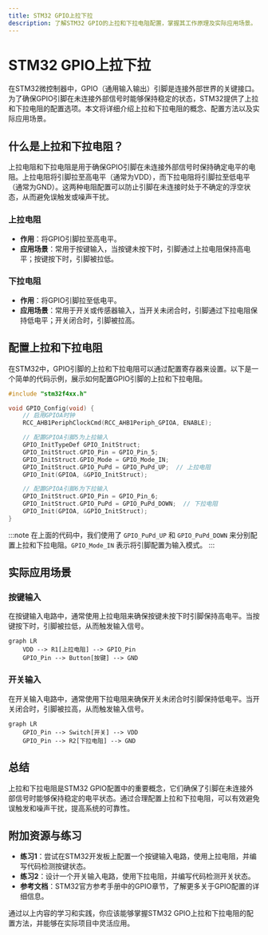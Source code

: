 ```yaml
---
title: STM32 GPIO上拉下拉
description: 了解STM32 GPIO的上拉和下拉电阻配置，掌握其工作原理及实际应用场景。
---
```


# STM32 GPIO上拉下拉

在STM32微控制器中，GPIO（通用输入输出）引脚是连接外部世界的关键接口。为了确保GPIO引脚在未连接外部信号时能够保持稳定的状态，STM32提供了上拉和下拉电阻的配置选项。本文将详细介绍上拉和下拉电阻的概念、配置方法以及实际应用场景。

## 什么是上拉和下拉电阻？

上拉电阻和下拉电阻是用于确保GPIO引脚在未连接外部信号时保持确定电平的电阻。上拉电阻将引脚拉至高电平（通常为VDD），而下拉电阻将引脚拉至低电平（通常为GND）。这两种电阻配置可以防止引脚在未连接时处于不确定的浮空状态，从而避免误触发或噪声干扰。

### 上拉电阻
- **作用**：将GPIO引脚拉至高电平。
- **应用场景**：常用于按键输入，当按键未按下时，引脚通过上拉电阻保持高电平；按键按下时，引脚被拉低。

### 下拉电阻
- **作用**：将GPIO引脚拉至低电平。
- **应用场景**：常用于开关或传感器输入，当开关未闭合时，引脚通过下拉电阻保持低电平；开关闭合时，引脚被拉高。

## 配置上拉和下拉电阻

在STM32中，GPIO引脚的上拉和下拉电阻可以通过配置寄存器来设置。以下是一个简单的代码示例，展示如何配置GPIO引脚的上拉和下拉电阻。

```c
#include "stm32f4xx.h"

void GPIO_Config(void) {
    // 启用GPIOA时钟
    RCC_AHB1PeriphClockCmd(RCC_AHB1Periph_GPIOA, ENABLE);

    // 配置GPIOA引脚5为上拉输入
    GPIO_InitTypeDef GPIO_InitStruct;
    GPIO_InitStruct.GPIO_Pin = GPIO_Pin_5;
    GPIO_InitStruct.GPIO_Mode = GPIO_Mode_IN;
    GPIO_InitStruct.GPIO_PuPd = GPIO_PuPd_UP;  // 上拉电阻
    GPIO_Init(GPIOA, &GPIO_InitStruct);

    // 配置GPIOA引脚6为下拉输入
    GPIO_InitStruct.GPIO_Pin = GPIO_Pin_6;
    GPIO_InitStruct.GPIO_PuPd = GPIO_PuPd_DOWN;  // 下拉电阻
    GPIO_Init(GPIOA, &GPIO_InitStruct);
}
```

:::note
在上面的代码中，我们使用了 `GPIO_PuPd_UP` 和 `GPIO_PuPd_DOWN` 来分别配置上拉和下拉电阻。`GPIO_Mode_IN` 表示将引脚配置为输入模式。
:::

## 实际应用场景

### 按键输入
在按键输入电路中，通常使用上拉电阻来确保按键未按下时引脚保持高电平。当按键按下时，引脚被拉低，从而触发输入信号。

```mermaid
graph LR
    VDD --> R1[上拉电阻] --> GPIO_Pin
    GPIO_Pin --> Button[按键] --> GND
```

### 开关输入
在开关输入电路中，通常使用下拉电阻来确保开关未闭合时引脚保持低电平。当开关闭合时，引脚被拉高，从而触发输入信号。

```mermaid
graph LR
    GPIO_Pin --> Switch[开关] --> VDD
    GPIO_Pin --> R2[下拉电阻] --> GND
```

## 总结

上拉和下拉电阻是STM32 GPIO配置中的重要概念，它们确保了引脚在未连接外部信号时能够保持稳定的电平状态。通过合理配置上拉和下拉电阻，可以有效避免误触发和噪声干扰，提高系统的可靠性。

## 附加资源与练习

- **练习1**：尝试在STM32开发板上配置一个按键输入电路，使用上拉电阻，并编写代码检测按键状态。
- **练习2**：设计一个开关输入电路，使用下拉电阻，并编写代码检测开关状态。
- **参考文档**：STM32官方参考手册中的GPIO章节，了解更多关于GPIO配置的详细信息。

通过以上内容的学习和实践，你应该能够掌握STM32 GPIO上拉和下拉电阻的配置方法，并能够在实际项目中灵活应用。